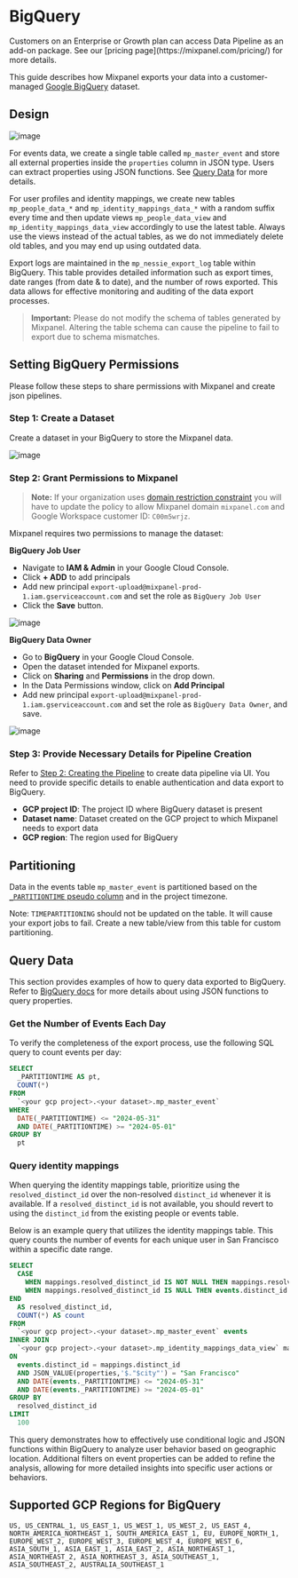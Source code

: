 
# BigQuery

<Callout type="info">
  Customers on an Enterprise or Growth plan can access Data Pipeline as an add-on package. See our [pricing page](https://mixpanel.com/pricing/) for more details.
</Callout>

This guide describes how Mixpanel exports your data into a customer-managed [Google BigQuery](https://cloud.google.com/bigquery/) dataset.

## Design

![image](/230698685-c02cb9a1-d66f-42a7-8063-8e78b79e7b1f.png)

For events data, we create a single table called `mp_master_event` and store all external properties inside the `properties` column in JSON type. Users can extract properties using JSON functions. See [Query Data](#query-data) for more details.

For user profiles and identity mappings, we create new tables `mp_people_data_*` and `mp_identity_mappings_data_*` with a random suffix every time and then update views `mp_people_data_view` and `mp_identity_mappings_data_view` accordingly to use the latest table. Always use the views instead of the actual tables, as we do not immediately delete old tables, and you may end up using outdated data.

Export logs are maintained in the `mp_nessie_export_log` table within BigQuery. This table provides detailed information such as export times, date ranges (from date & to date), and the number of rows exported. This data allows for effective monitoring and auditing of the data export processes.

> **Important:** Please do not modify the schema of tables generated by Mixpanel. Altering the table schema can cause the pipeline to fail to export due to schema mismatches.

## Setting BigQuery Permissions

Please follow these steps to share permissions with Mixpanel and create json pipelines.

### Step 1: Create a Dataset

Create a dataset in your BigQuery to store the Mixpanel data.

![image](/230698727-1216833e-8321-46de-a388-8b554a00938c.png)

### Step 2: Grant Permissions to Mixpanel

> **Note:** If your organization uses [domain restriction constraint](https://cloud.google.com/resource-manager/docs/organization-policy/restricting-domains) you will have to update the policy to allow Mixpanel domain `mixpanel.com` and Google Workspace customer ID: `C00m5wrjz`.

Mixpanel requires two permissions to manage the dataset:

**BigQuery Job User**

- Navigate to **IAM & Admin** in your Google Cloud Console.
- Click **+ ADD** to add principals
- Add new principal `export-upload@mixpanel-prod-1.iam.gserviceaccount.com` and set the role as `BigQuery Job User`
- Click the **Save** button.

![image](/230698732-4dadbccf-1eeb-4e64-a6c7-8926eb49e5cc.png)

**BigQuery Data Owner**

- Go to **BigQuery** in your Google Cloud Console.
- Open the dataset intended for Mixpanel exports.
- Click on **Sharing** and **Permissions** in the drop down.
- In the Data Permissions window, click on **Add Principal**
- Add new principal `export-upload@mixpanel-prod-1.iam.gserviceaccount.com` and set the role as `BigQuery Data Owner`, and save.

![image](/230698735-972aedb5-1352-4ebc-82c4-ef075679779b.png)

### Step 3: Provide Necessary Details for Pipeline Creation

Refer to [Step 2: Creating the Pipeline](/docs/data-pipelines/#step-2-creating-the-pipeline) to create data pipeline via UI. You need to provide specific details to enable authentication and data export to BigQuery.

- **GCP project ID**: The project ID where BigQuery dataset is present
- **Dataset name**: Dataset created on the GCP project to which Mixpanel needs to export data
- **GCP region**: The region used for BigQuery

## Partitioning

Data in the events table `mp_master_event` is partitioned based on the [`_PARTITIONTIME` pseudo column](https://cloud.google.com/bigquery/docs/querying-partitioned-tables#ingestion-time_partitioned_table_pseudo_columns) and in the project timezone.

Note: `TIMEPARTITIONING` should not be updated on the table. It will cause your export jobs to fail. Create a new table/view from this table for custom partitioning.

## Query Data

This section provides examples of how to query data exported to BigQuery. Refer to [BigQuery docs](https://cloud.google.com/bigquery/docs/reference/standard-sql/json_functions#json_value) for more details about using JSON functions to query properties.

### Get the Number of Events Each Day

To verify the completeness of the export process, use the following SQL query to count events per day:

```sql
SELECT
  _PARTITIONTIME AS pt,
  COUNT(*)
FROM
  `<your gcp project>.<your dataset>.mp_master_event`
WHERE
  DATE(_PARTITIONTIME) <= "2024-05-31"
  AND DATE(_PARTITIONTIME) >= "2024-05-01"
GROUP BY
  pt
```

### Query identity mappings

When querying the identity mappings table, prioritize using the `resolved_distinct_id` over the non-resolved `distinct_id` whenever it is available. If a `resolved_distinct_id` is not available, you should revert to using the `distinct_id` from the existing people or events table.

Below is an example query that utilizes the identity mappings table. This query counts the number of events for each unique user in San Francisco within a specific date range.

```sql
SELECT
  CASE
    WHEN mappings.resolved_distinct_id IS NOT NULL THEN mappings.resolved_distinct_id
    WHEN mappings.resolved_distinct_id IS NULL THEN events.distinct_id
END
  AS resolved_distinct_id,
  COUNT(*) AS count
FROM
  `<your gcp project>.<your dataset>.mp_master_event` events
INNER JOIN
  `<your gcp project>.<your dataset>.mp_identity_mappings_data_view` mappings
ON
  events.distinct_id = mappings.distinct_id
  AND JSON_VALUE(properties,'$."$city"') = "San Francisco"
  AND DATE(events._PARTITIONTIME) <= "2024-05-31"
  AND DATE(events._PARTITIONTIME) >= "2024-05-01"
GROUP BY
  resolved_distinct_id
LIMIT
  100
```

This query demonstrates how to effectively use conditional logic and JSON functions within BigQuery to analyze user behavior based on geographic location. Additional filters on event properties can be added to refine the analysis, allowing for more detailed insights into specific user actions or behaviors.

## Supported GCP Regions for BigQuery

`US, US_CENTRAL_1, US_EAST_1, US_WEST_1, US_WEST_2, US_EAST_4, NORTH_AMERICA_NORTHEAST_1, SOUTH_AMERICA_EAST_1, EU, EUROPE_NORTH_1, EUROPE_WEST_2, EUROPE_WEST_3, EUROPE_WEST_4, EUROPE_WEST_6, ASIA_SOUTH_1, ASIA_EAST_1, ASIA_EAST_2, ASIA_NORTHEAST_1, ASIA_NORTHEAST_2, ASIA_NORTHEAST_3, ASIA_SOUTHEAST_1, ASIA_SOUTHEAST_2, AUSTRALIA_SOUTHEAST_1`

